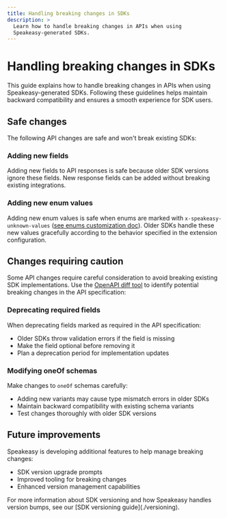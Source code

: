 ```yaml
---
title: Handling breaking changes in SDKs
description: > 
  Learn how to handle breaking changes in APIs when using
  Speakeasy-generated SDKs.
---
```



# Handling breaking changes in SDKs

This guide explains how to handle breaking changes in APIs when using
Speakeasy-generated SDKs. Following these guidelines helps maintain backward
compatibility and ensures a smooth experience for SDK users.

## Safe changes

The following API changes are safe and won't break existing SDKs:

### Adding new fields

Adding new fields to API responses is safe because older SDK versions ignore
these fields. New response fields can be added without breaking existing
integrations.

### Adding new enum values

Adding new enum values is safe when enums are marked with
`x-speakeasy-unknown-values` ([see enums customization doc](/docs/customize/data-model/enums#open-enums)). Older SDKs handle
these new values gracefully according to the behavior specified in the
extension configuration.


## Changes requiring caution

Some API changes require careful consideration to avoid breaking existing SDK
implementations. Use the [OpenAPI diff tool](/docs/speakeasy-reference/cli/openapi/diff) to identify potential breaking
changes in the API specification:



### Deprecating required fields

When deprecating fields marked as required in the API specification:
- Older SDKs throw validation errors if the field is missing
- Make the field optional before removing it
- Plan a deprecation period for implementation updates

### Modifying oneOf schemas

Make changes to `oneOf` schemas carefully:
- Adding new variants may cause type mismatch errors in older SDKs
- Maintain backward compatibility with existing schema variants
- Test changes thoroughly with older SDK versions

## Future improvements

Speakeasy is developing additional features to help manage breaking changes:
- SDK version upgrade prompts
- Improved tooling for breaking changes
- Enhanced version management capabilities

<Callout type="info" title="Note"> 
  For more information about SDK versioning and how Speakeasy handles version
  bumps, see our [SDK versioning guide](./versioning). 
</Callout>

